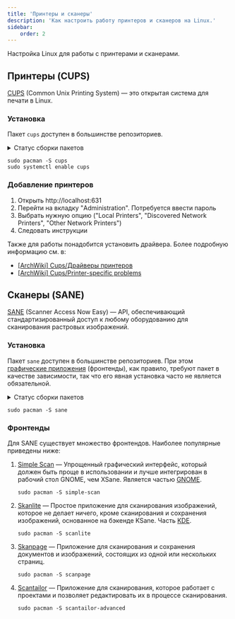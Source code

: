 ```yaml
---
title: 'Принтеры и сканеры'
description: 'Как настроить работу принтеров и сканеров на Linux.'
sidebar:
    order: 2
---
```



Настройка Linux для работы с принтерами и сканерами.

## Принтеры (CUPS)

[CUPS](https://openprinting.github.io/cups/) (Common Unix Printing System) &mdash; это открытая система для печати в Linux.

### Установка

Пакет `cups` доступен в большинстве репозиториев.

<details>
    <summary>Статус сборки пакетов</summary>
    <a href="https://repology.org/project/cups/versions">
        <img src="https://repology.org/badge/vertical-allrepos/cups.svg" alt="Статус сборки пакетов"/>
    </a>
</details>

```shell
sudo pacman -S cups
sudo systemctl enable cups
```

### Добавление принтеров

<Steps>

1. Открыть http://localhost:631
2. Перейти на вкладку "Administration". Потребуется ввести пароль
3. Выбрать нужную опцию ("Local Printers", "Discovered Network Printers", "Other Network Printers")
4. Следовать инструкции

</Steps>

Также для работы понадобится установить драйвера. Более подробную информацию см. в:

- [\[ArchWiki\] Cups/Драйверы принтеров](https://wiki.archlinux.org/title/CUPS_(Русский)#Драйверы_принтеров)
- [\[ArchWiki\] Cups/Printer-specific problems](https://wiki.archlinux.org/title/CUPS_(Русский)/Printer-specific_problems_(Русский))

## Сканеры (SANE)

[SANE](https://gitlab.com/sane-project) (Scanner Access Now Easy) &mdash; API,
обеспечивающий стандартизированный доступ к любому оборудованию для
сканирования растровых изображений.

### Установка

Пакет `sane` доступен в большинстве репозиториев. При этом [графические
приложения](#фронтенды) (фронтенды), как правило, требуют пакет в качестве
зависимости, так что его явная установка часто не является обязательной.

<details>
    <summary>Статус сборки пакетов</summary>
    <a href="https://repology.org/project/sane-backends/versions">
        <img src="https://repology.org/badge/vertical-allrepos/sane-backends.svg" alt="Статус сборки пакетов"/>
    </a>
</details>

```shell
sudo pacman -S sane
```

### Фронтенды

Для SANE существует множество фронтендов. Наиболее популярные приведены ниже:

1.  [Simple Scan](https://apps.gnome.org/ru/SimpleScan/) &mdash; Упрощенный
    графический интерфейс, который должен быть проще в использовании и лучше
    интегрирован в рабочий стол GNOME, чем XSane. Является частью
    [GNOME](https://www.gnome.org/). <Badge variant="tip" text="Я использую"/>

    ```shell
    sudo pacman -S simple-scan
    ```

2.  [Skanlite](https://apps.kde.org/ru/skanlite/) &mdash; Простое приложение
    для сканирования изображений, которое не делает ничего, кроме сканирования и
    сохранения изображений, основанное на бэкенде KSane. Часть
    [KDE](https://kde.org/ru/).

    ```shell
    sudo pacman -S scanlite
    ```

3.  [Skanpage](https://apps.kde.org/ru/skanpage/) &mdash; Приложение для
    сканирования и сохранения документов и изображений, состоящих из одной или
    нескольких страниц.

    ```shell
    sudo pacman -S scanpage
    ```

4.  [Scantailor](https://github.com/4lex4/scantailor-advanced) &mdash;
    Приложение для сканирования, которое работает с проектами и позволяет
    редактировать их в процессе сканирования.
    
    ```shell
    sudo pacman -S scantailor-advanced
    ```


